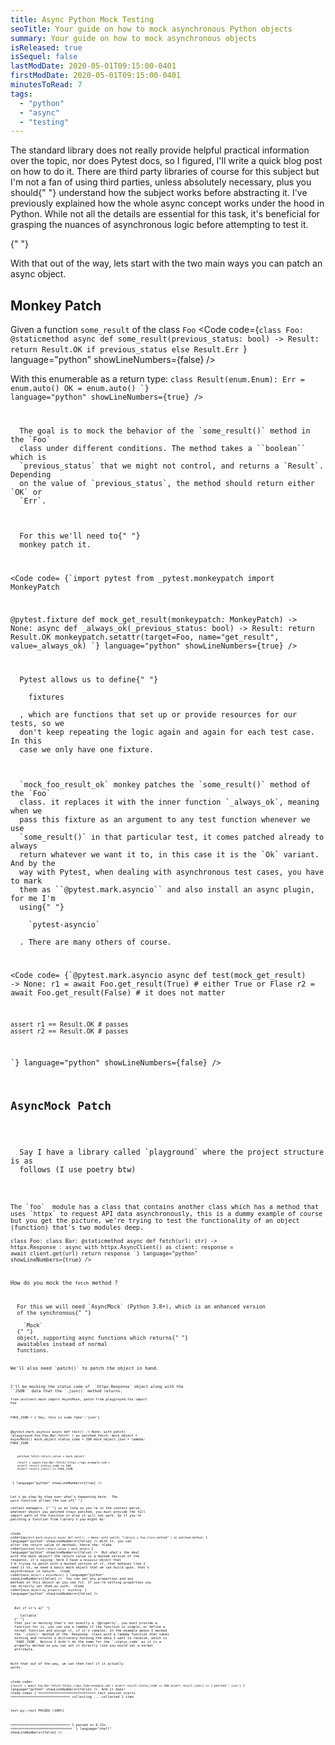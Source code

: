 ```yaml
---
title: Async Python Mock Testing
seoTitle: Your guide on how to mock asynchronous Python objects
summary: Your guide on how to mock asynchronous objects
isReleased: true
isSequel: false
lastModDate: 2020-05-01T09:15:00-0401
firstModDate: 2020-05-01T09:15:00-0401
minutesToRead: 7
tags:
  - "python"
  - "async"
  - "testing"
---
```


<C>
  The standard library does not really provide helpful practical information
  over the topic, nor does <L href="https://pytest.org">Pytest</L> docs, so I
  figured, I'll write a quick blog post on how to do it. There are third party
  libraries of course for this subject but I'm not a fan of using third parties,
  unless absolutely necessary, plus you should{" "}
  <L href="/fundamentals">understand</L> how the subject works before
  abstracting it.
</C>

<C>
  I've <L href="/async-python">previously</L> explained how the whole async
  concept works under the hood in Python. While not all the details are
  essential for this task, it's beneficial for grasping the nuances of
  asynchronous logic before attempting to test it.
</C>

{" "}

<C>
  With that out of the way, lets start with the two main ways you can patch an
  async object.
</C>

<H2>Monkey Patch</H2>

<C>Given a function ``some_result`` of the class ``Foo``</C>
<Code
  code={`class Foo:
    @staticmethod
    async def some_result(previous_status: bool) -> Result:
        return Result.OK if previous_status else Result.Err
`}
  language="python"
  showLineNumbers={false}
/>

<C>
With this enumerable as a return type: 
</C>
<Code
  code=
{`import enum

class Result(enum.Enum):
Err = enum.auto()
OK = enum.auto()
`}
language="python"
showLineNumbers={true}
/>

<C>
  The goal is to mock the behavior of the `some_result()` method in the `Foo`
  class under different conditions. The method takes a ``boolean`` which is
  `previous_status` that we might not control, and returns a `Result`. Depending
  on the value of `previous_status`, the method should return either `OK` or
  `Err`.
</C>

<C>
  For this we'll need to{" "}
  <L href="https://en.wikipedia.org/wiki/Monkey_patch">monkey patch</L> it.
</C>

<Code
  code=
{`import pytest
from _pytest.monkeypatch import MonkeyPatch

@pytest.fixture
def mock_get_result(monkeypatch: MonkeyPatch) -> None:
async def \_always_ok(\_previous_status: bool) -> Result:
return Result.OK
monkeypatch.setattr(target=Foo, name="get_result", value=\_always_ok)
`}
language="python"
showLineNumbers={true}
/>

<C>
  Pytest allows us to define{" "}
  <L href="https://docs.pytest.org/en/stable/explanation/fixtures.html">
    fixtures
  </L>
  , which are functions that set up or provide resources for our tests, so we
  don't keep repeating the logic again and again for each test case. In this
  case we only have one fixture.
</C>

<C>
  `mock_foo_result_ok` monkey patches the `some_result()` method of the `Foo`
  class. it replaces it with the inner function `_always_ok`, meaning when we
  pass this fixture as an argument to any test function whenever we use
  `some_result()` in that particular test, it comes patched already to always
  return whatever we want it to, in this case it is the `Ok` variant. And by the
  way with Pytest, when dealing with asynchronous test cases, you have to mark
  them as ``@pytest.mark.asyncio`` and also install an async plugin, for me I'm
  using{" "}
  <L href="https://pytest-asyncio.readthedocs.io/en/latest/">
    `pytest-asyncio`
  </L>
  . There are many others of course.
</C>

<Code
  code=
{`@pytest.mark.asyncio
async def test(mock_get_result) -> None:
    r1 = await Foo.get_result(True) # either True or Flase 
    r2 = await Foo.get_result(False) # it does not matter

    assert r1 == Result.OK # passes
    assert r2 == Result.OK # passes

`}
language="python"
showLineNumbers={false}
/>

<H2>AsyncMock Patch</H2>

<C>
  Say I have a library called `playground` where the project structure is as
  follows (I use <L href="https://python-poetry.org/">poetry</L> btw)
</C>
<Code
  code={`(.venv) ➜  playground 
.
├── README.md
├── __init__.py
├── foo.py
├── poetry.lock
├── pyproject.toml
└── test.py
`}
  language="bash"
  showLineNumbers={false}
/>

<C>
The `foo`  module has a class that contains another class which has a method that uses <L href="https://www.python-httpx.org/">`httpx`</L> to request API data <L href="/blog/async-python">asynchronously</L>, this is a dummy example of course but you get the picture, we're trying to test the functionality of an object (function) that's two modules deep. 
</C>
<Code
  code=
{`import httpx

class Foo:
class Bar:
@staticmethod
async def fetch(url: str) -> httpx.Response :
async with httpx.AsyncClient() as client:
response = await client.get(url)
return response
`}
language="python"
showLineNumbers={true}
/>

<C>How do you mock the ``fetch`` method ?</C>

<C>
  For this we will need `AsyncMock` (Python 3.8+), which is an enhanced version
  of the synchronous{" "}
  <L href="https://docs.python.org/3/library/unittest.mock.html#the-mock-class">
    `Mock`
  </L>{" "}
  object, supporting async functions which returns{" "}
  <L href="/blog/async-python#related-objects">awaitables</L> instead of normal
  functions.
</C>
<Code
  code={`from unittest.mock import AsyncMock
`}
  language="python"
  showLineNumbers={false}
/>
<C>We'll also need `patch()` to patch the object in hand.</C>
<Code
  code={`from unittest.mock import AsyncMock, patch
`}
  language="python"
  showLineNumbers={false}
/>

<C>
I'll be mocking the status code of  `httpx.Response` object along with the 
``JSON`` data that the `.json()` method returns.
</C>
<Code
  code=
{`import pytest

from unittest.mock import AsyncMock, patch
from playground.foo import Foo

FAKE_JSON = {'hey, this is some fake':'json'}

@pytest.mark.asyncio
async def test() -> None:
with patch(
"playground.foo.Foo.Bar.fetch"
) as patched_fetch:
mock_object = AsyncMock()
mock_object.status_code = 200
mock_object.json = lambda: FAKE_JSON

        patched_fetch.return_value = mock_object

        result = await Foo.Bar.fetch('https://api.example.com')
        assert result.status_code == 200
        assert result.json() == FAKE_JSON

`}
language="python"
showLineNumbers={true}
/>

<C>Let's go step by step over what's happening here:</C>
<C>
  The `patch` function allows the use of{" "}
  <L href="https://docs.python.org/3/library/contextlib.html#single-use-reusable-and-reentrant-context-managers">
    context managers,
  </L>{" "}
  so as long as you're in the context perse, whatever object you patched stays
  patched, you must provide the full import path of the function or else it will
  not work. So if you're patching a function from library ``X`` you might do:
</C>

<Code
  code={`@pytest.mark.asyncio
async def test() -> None:
    with patch(
        "library_x.foo.class.method"
    ) as patched_method:
`}
  language="python"
  showLineNumbers={false}
/>
<C>With it, you can alter the return value of methods, hence the:</C>
<Code
  code={`patched_fetch.return_value = mock_object
`}
  language="python"
  showLineNumbers={false}
/>
<C>
  But what's the deal with the mock object? the return value is a mocked version
  of the response, it's saying: here I have a `Response` object that I'm trying
  to patch with a mocked version of it, that behaves like I need it to, we need
  a basic mock object that we can build upon, that's asynchronous in nature.
</C>
<Code
  code={`mock_object = AsyncMock()
`}
  language="python"
  showLineNumbers={false}
/>
<C>
  You can set any properties and any methods on this object as you see fit. If
  you're setting properties you can directly set them as such:
</C>
<Code
  code={`mock_object.my_property = 'anything'
`}
  language="python"
  showLineNumbers={false}
/>

<C>
  But if it's a{" "}
  <L href="https://docs.python.org/3/library/typing.html#annotating-callables">
    `Callable`
  </L>{" "}
  that you're mocking that's not exactly a `@property`, you must provide a
  function for it, you can use a lambda if the function is simple, or define a
  normal function and assign it, if it's complex. In the example above I mocked
  the `.json()` method of the `Response` class with a lambda function that takes
  nothing and returns a dictionary holding the data I want to receive, which is
  `FAKE_JSON`. Notice I didn't do the same for the `.status_code` as it is a
  property method so you can set it directly like you would set a normal
  attribute.
</C>

<C>With that out of the way, we can then test if it actually works.</C>

<Code
  code= 
{`result = await Foo.Bar.fetch('https://api.fake-example.com')
assert result.status_code == 200
assert result.json() == {'patched':'json'}
`}
language="python"
showLineNumbers={false}
/>
<C>
And it does!
</C>
<Code
  code= 
{`============================= test session starts ==============================
collecting ... collected 1 item

test.py::test PASSED [100%]

============================== 1 passed in 0.13s ===============================
`}
language="shell"
showLineNumbers={false}
/>
